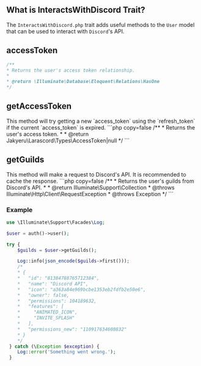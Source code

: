 
## What is InteractsWithDiscord Trait?
The `InteractsWithDiscord.php` trait adds useful methods to the `User` model that can be used to interact with `Discord`'s API.

## accessToken
```php copy=false
/**
* Returns the user's access token relationship.
*
* @return \Illuminate\Database\Eloquent\Relations\HasOne
*/
```

## getAccessToken
<Callout type="info">
    This method will try getting a new `access_token` using the `refresh_token` if the current `access_token` is expired.
</Callout>
```php copy=false
/**
* Returns the user's access token.
*
* @return Jakyeru\Larascord\Types\AccessToken|null
*/
```

## getGuilds
<Callout type="warning">
    This method will make a request to Discord's API. It is recommended to cache the response.
</Callout>
```php copy=false
/**
* Returns the user's guilds from Discord's API.
*
* @return Illuminate\Support\Collection
* @throws Illuminate\Http\Client\RequestException
* @throws Exception
*/
```

### Example
```php showLineNumbers
use \Illuminate\Support\Facades\Log;

$user = auth()->user();

try {
    $guilds = $user->getGuilds();

    Log::info(json_encode($guilds->first()));
    /*
    * {
    *   "id": "81384788765712384",
    *   "name": "Discord API",
    *   "icon": "a363a84e969bcbe1353eb2fdfb2e50e6",
    *   "owner": false,
    *   "permissions": 104189632,
    *   "features": [
    *     "ANIMATED_ICON",
    *     "INVITE_SPLASH"
    *   ],
    *   "permissions_new": "110917634608832"
    * }
    */
 } catch (\Exception $exception) {
    Log::error('Something went wrong.');
 }
```

